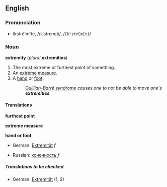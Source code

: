 ==English==
===Pronunciation===
*ĭkstrĕ'mĭtē, /ɪkˈstrɛmɪti/, /<tt>Ik"strEmIti</tt>/

===Noun===
'''extremity''' (''plural'' '''extremities''')

#The most extreme or furthest point of something.
#An [[extreme]] [[measure]].
#A [[hand]] or [[foot]].
#:''[[Guillian-Barré syndrome]] causes one to not be able to move one's '''extremities'''.''

====Translations====

'''furthest point'''
{{top}}
{{mid}}
{{bottom}}

'''extreme measure'''
{{top}}
{{mid}}
{{bottom}}

'''hand or foot'''
{{top}}
*German: [[Extremität]] ''f''
{{mid}}
*Russian: [[конечность]] ''f''
{{bottom}}

=====Translations to be checked=====
<!--Remove this section once all of the translations below have been moved into the tables above.-->
{{checktrans}}

*German: [[Extremität]] (1, 2)